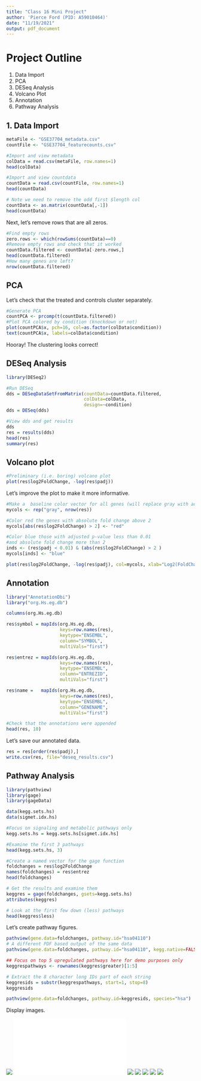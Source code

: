 ```yaml
---
title: "Class 16 Mini Project"
author: 'Pierce Ford (PID: A59010464)'
date: "11/19/2021"
output: pdf_document
---
```


# Project Outline

1. Data Import
2. PCA
3. DESeq Analysis
4. Volcano Plot
5. Annotation
6. Pathway Analysis

## 1. Data Import

```r
metaFile <- "GSE37704_metadata.csv"
countFile <- "GSE37704_featurecounts.csv"

#Import and view metadata
colData = read.csv(metaFile, row.names=1)
head(colData)

#Import and view countdata
countData = read.csv(countFile, row.names=1)
head(countData)

# Note we need to remove the odd first $length col
countData <- as.matrix(countData[,-1])
head(countData)
```

Next, let's remove rows that are all zeros.

```r
#Find empty rows
zero.rows <- which(rowSums(countData)==0)
#Remove empty rows and check that it worked
countData.filtered <- countData[-zero.rows,]
head(countData.filtered)
#How many genes are left?
nrow(countData.filtered)
```

## PCA

Let's check that the treated and controls cluster separately.

```r
#Generate PCA
countPCA <- prcomp(t(countData.filtered))
#Plot PCA colored by condition (knockdown or not)
plot(countPCA$x, pch=16, col=as.factor(colData$condition))
text(countPCA$x, labels=colData$condition)
```

Hooray! The clustering looks correct!

## DESeq Analysis

```r
library(DESeq2)

#Run DESeq
dds = DESeqDataSetFromMatrix(countData=countData.filtered,
                             colData=colData,
                             design=~condition)
dds = DESeq(dds)
```

```r
#View dds and get results
dds
res = results(dds)
head(res)
summary(res)
```

## Volcano plot

```r
#Preliminary (i.e. boring) volcano plot
plot(res$log2FoldChange, -log(res$padj))
```

Let's improve the plot to make it more informative.
```r
#Make a  baseline color vector for all genes (will replace gray with actual color later)
mycols <- rep("gray", nrow(res))

#Color red the genes with absolute fold change above 2
mycols[abs(res$log2FoldChange) > 2] <- "red"

#Color blue those with adjusted p-value less than 0.01
#and absolute fold change more than 2
inds <- (res$padj < 0.01) & (abs(res$log2FoldChange) > 2 )
mycols[inds] <- "blue"

plot(res$log2FoldChange, -log(res$padj), col=mycols, xlab="Log2(FoldChange)", ylab="-Log(P-value)" )
```

## Annotation

```r
library("AnnotationDbi")
library("org.Hs.eg.db")

columns(org.Hs.eg.db)

res$symbol = mapIds(org.Hs.eg.db,
                    keys=row.names(res), 
                    keytype="ENSEMBL",
                    column="SYMBOL",
                    multiVals="first")

res$entrez = mapIds(org.Hs.eg.db,
                    keys=row.names(res),
                    keytype="ENSEMBL",
                    column="ENTREZID",
                    multiVals="first")

res$name =   mapIds(org.Hs.eg.db,
                    keys=row.names(res),
                    keytype="ENSEMBL",
                    column="GENENAME",
                    multiVals="first")

#Check that the annotations were appended
head(res, 10)
```

Let's save our annotated data.

```r
res = res[order(res$padj),]
write.csv(res, file="deseq_results.csv")
```

## Pathway Analysis

```r
library(pathview)
library(gage)
library(gageData)

data(kegg.sets.hs)
data(sigmet.idx.hs)

#Focus on signaling and metabolic pathways only
kegg.sets.hs = kegg.sets.hs[sigmet.idx.hs]

#Examine the first 3 pathways
head(kegg.sets.hs, 3)
```

```r
#Create a named vector for the gage function
foldchanges = res$log2FoldChange
names(foldchanges) = res$entrez
head(foldchanges)

# Get the results and examine them
keggres = gage(foldchanges, gsets=kegg.sets.hs)
attributes(keggres)

# Look at the first few down (less) pathways
head(keggres$less)
```

Let's create pathway figures.

```r
pathview(gene.data=foldchanges, pathway.id="hsa04110")
# A different PDF based output of the same data
pathview(gene.data=foldchanges, pathway.id="hsa04110", kegg.native=FALSE)

## Focus on top 5 upregulated pathways here for demo purposes only
keggrespathways <- rownames(keggres$greater)[1:5]

# Extract the 8 character long IDs part of each string
keggresids = substr(keggrespathways, start=1, stop=8)
keggresids

pathview(gene.data=foldchanges, pathway.id=keggresids, species="hsa")
```

Display images.

![](hsa04110.pathview.png)
![](hsa04110.pathview.pdf)
![](hsa04640.pathview.png)
![](hsa04630.pathview.png)
![](hsa00140.pathview.png)
![](hsa04142.pathview.png)
![](hsa04330.pathview.png)